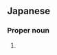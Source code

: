 ==Japanese==
{{ja-kanjitab|いけ|の|yomi=kun}}

===Proper noun===
{{ja-pos|いけの|proper}}

# {{surname|lang=ja|sort=いけの}}